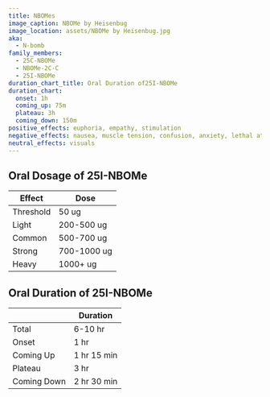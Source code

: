 ```yaml
---
title: NBOMes
image_caption: NBOMe by Heisenbug
image_location: assets/NBOMe by Heisenbug.jpg
aka:
  - N-bomb
family_members:
  - 25C-NBOMe
  - NBOMe-2C-C
  - 25I-NBOMe
duration_chart_title: Oral Duration of25I-NBOMe
duration_chart:
  onset: 1h
  coming_up: 75m
  plateau: 3h
  coming_down: 150m
positive_effects: euphoria, empathy, stimulation
negative_effects: nausea, muscle tension, confusion, anxiety, lethal at high doses
neutral_effects: visuals
---
```

## Oral Dosage of 25I-NBOMe
| Effect | Dose |
| --- | --- |
| Threshold | 50 ug |
| Light | 200-500 ug |
| Common | 500-700 ug |
| Strong | 700-1000 ug |
| Heavy | 1000+ ug |

## Oral Duration of 25I-NBOMe
| | Duration |
| --- | --- |
| Total | 6-10 hr |
| Onset | 1 hr |
| Coming Up | 1 hr 15 min |
| Plateau | 3 hr |
| Coming Down | 2 hr 30 min |
